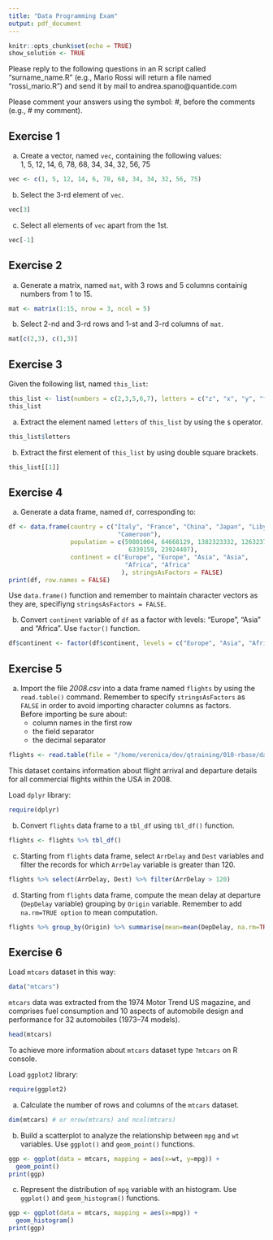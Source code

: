 ```yaml
---
title: "Data Programming Exam"
output: pdf_document
---
```


```r
knitr::opts_chunk$set(echo = TRUE)
show_solution <- TRUE
```

Please reply to the following questions in an R script called "surname_name.R" (e.g., Mario Rossi
will return a file named "rossi\_mario.R") and send it by mail to andrea.spano@quantide.com    

Please comment your answers using the symbol: #, before the comments (e.g., # my comment).  

## Exercise 1

a. Create a vector, named `vec`, containing the following values:  
1, 5, 12, 14, 6, 78, 68, 34, 34, 32, 56, 75

```r
vec <- c(1, 5, 12, 14, 6, 78, 68, 34, 34, 32, 56, 75)
```

b. Select the 3-rd element of `vec`.

```r
vec[3]
```

c. Select all elements of `vec` apart from the 1st.

```r
vec[-1]
```

## Exercise 2

a. Generate a matrix, named `mat`, with 3 rows and 5 columns containig numbers from 1 to 15. 

```r
mat <- matrix(1:15, nrow = 3, ncol = 5)
```

b. Select 2-nd and 3-rd rows and 1-st and 3-rd columns of `mat`.

```r
mat[c(2,3), c(1,3)]
```

## Exercise 3

Given the following list, named `this_list`:

```r
this_list <- list(numbers = c(2,3,5,6,7), letters = c("z", "x", "y", "t"))
this_list
```

a. Extract the element named `letters` of `this_list` by using the `$` operator.

```r
this_list$letters
```

b. Extract the first element of `this_list` by using double square brackets.

```r
this_list[[1]]
```


\clearpage

## Exercise 4

a. Generate a data frame, named `df`, corresponding to:

```r
df <- data.frame(country = c("Italy", "France", "China", "Japan", "Libya", 
                              "Cameroon"),
                 population = c(59801004, 64668129, 1382323332, 126323715,
                                 6330159, 23924407),
                 continent = c("Europe", "Europe", "Asia", "Asia", 
                                "Africa", "Africa"
                               ), stringsAsFactors = FALSE)
print(df, row.names = FALSE)
```

  Use `data.frame()` function and remember to maintain character vectors as they are, specifiyng `stringsAsFactors = FALSE`.

b. Convert `continent` variable of `df` as a factor with levels: "Europe", "Asia" and "Africa". Use `factor()` function.

```r
df$continent <- factor(df$continent, levels = c("Europe", "Asia", "Africa"))
```


## Exercise 5

a.  Import the file _2008.csv_ into a data frame named `flights` by using the `read.table()` command. Remember to specify `stringsAsFactors` as `FALSE` in order to avoid importing character columns as factors.  
  Before importing be sure about:
    - column names in the first row
    - the field separator
    - the decimal separator

```r
flights <- read.table(file = "/home/veronica/dev/qtraining/010-rbase/data/2008.csv", header = TRUE, sep = ",", quote = "", dec = ".")
```

This dataset contains information about flight arrival and departure details for all commercial flights within the USA in 2008.

Load `dplyr` library:

```r
require(dplyr)
```


b. Convert `flights` data frame to a `tbl_df` using `tbl_df()` function.

```r
flights <- flights %>% tbl_df()
```

c. Starting from `flights` data frame, select `ArrDelay` and `Dest` variables and filter the records for which `ArrDelay` variable is greater than 120.

```r
flights %>% select(ArrDelay, Dest) %>% filter(ArrDelay > 120)
```

d. Starting from `flights` data frame, compute the mean delay at departure (`DepDelay` variable) grouping by `Origin` variable. Remember to add `na.rm=TRUE option` to mean computation.

```r
flights %>% group_by(Origin) %>% summarise(mean=mean(DepDelay, na.rm=TRUE))
```

\clearpage

## Exercise 6

Load `mtcars` dataset in this way:

```r
data("mtcars")
```

`mtcars` data was extracted from the 1974 Motor Trend US magazine, and comprises fuel consumption and 10 aspects of automobile design and performance for 32 automobiles (1973–74 models).

```r
head(mtcars)
```

To achieve more information about `mtcars` dataset type `?mtcars` on R console.

Load `ggplot2` library:

```r
require(ggplot2)
```

a. Calculate the number of rows and columns of the `mtcars` dataset.

```r
dim(mtcars) # or nrow(mtcars) and ncol(mtcars)
```

b. Build a scatterplot to analyze the relationship between `mpg` and `wt` variables. Use `ggplot()` and `geom_point()` functions.

```r
ggp <- ggplot(data = mtcars, mapping = aes(x=wt, y=mpg)) + 
  geom_point()
print(ggp)
```

c. Represent the distribution of `mpg` variable with an histogram. Use `ggplot()` and `geom_histogram()` functions.

```r
ggp <- ggplot(data = mtcars, mapping = aes(x=mpg)) + 
  geom_histogram()
print(ggp)
```








